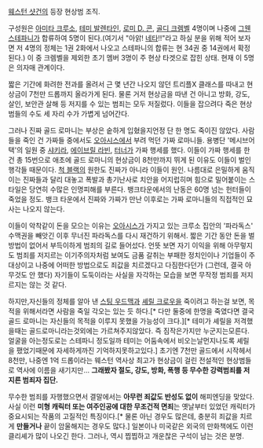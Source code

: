 [[웨스턴 샷건]]의 등장 현상범 조직.

구성원은 [[아미타 크루소]], [[테미 발렌타인]], [[로미 D. 콘]], [[골디 크렘벨]] 4명이며 나중에 [[그웬 스테파니]]가 합류하여 5명이 된다.(여기서 "아앍! [[네타]]!!"라고 하실 분을 위해 적어 보자면 저 4명의 정체는 1권 2화에서 나오고 스테파니의 합류는 현 34권 중 14권에서 확정된다.) 이 중 크렘벨을 제외한 초기 멤버 3명이 주 현상 타겟으로 잡힌 상태. 현재 이 5명은 의자매 관계이다.

짧은 기간에 화려한 전과를 올려서 근 몇 년간 나오지 않던 트리플X 클래스를 따내고 현상금이 7천만 드롭까지 올라가게 된다. 물론 거저 현상금을 따낸 건 아니고 방화, 강도, 살인, 보안관 살해 등 저지를 수 있는 범죄는 모두 저질렀다. 이들을 잡으려다 죽은 현상범들의 수도 세 자리 수가 가볍게 넘어간다. 

그러나 진짜 골드 로마니는 부상은 숱하게 입혔을지언정 단 한 명도 죽이진 않았다. 사람들을 죽인 건 가짜들 중에서도 [[오아시스]]에서 부려 먹던 가짜 로마니들. 용병단 '메시브어택'의 일원 중 [[샤키라]], [[에이브릴 라빈]], [[터너]]가 가짜 행세를 했다. 이들이 가짜 행세를 한 건 총 15번으로 애초에 골드 로마니의 현상금이 8천만까지 뛰게 된 이유도 이들이 벌인 행각들 때문이다. [[척 블랙]]의 원한도 진짜가 아니라 이들이 원인. 나름대로 은밀하게 움직이는 진짜들과 달리 대놓고 폭발과 총기난사로 치안을 어지럽히며 힘으로 밀어붙이는 스타일은 당연히 수많은 인명피해를 부른다. 뱅크타운에서의 난동은 60명 넘는 헌터들이 죽었을 정도. 뱅크 타운에서 진짜와 가짜가 만난 이후로는 가짜 로마니들의 직접적인 묘사는 나오지 않는다.

이들이 악착같이 돈을 모으는 이유는 [[오아시스]]가 가지고 있는 크루소 집안의 '파라독스' 수맥권을 빼앗긴 이후 무너진 파라독스를 다시 재건하기 위해서. 짧은 기간 동안 돈을 벌 방법이 없어서 부득이하게 범죄의 길로 들어섰다. 언뜻 보면 자기 이익을 위해 아무렇지도 범죄를 저지르는 이기주의자처럼 보여도 금품 갈취는 부패한 정치인이나 기업들이 주 대상이고 나중에 어떠한 방법으로도 죄값을 치르겠다고 다짐한다던가 (그런데, 결국 아무것도 안 했다) 자기들이 도둑이라는 사실을 자각하는 모습을 보면 무작정 범죄를 저지르지는 않는 것 같다.

하지만,자신들의 정체를 알아 낸 [[스팅 우드맥]]과 [[셰릴 크로우]]을 죽이려고 하는걸 보면, 목적을 위해서라면 사람을 죽일 각오는 있는 듯 하다.[* 다만 둘중에 한명을 죽였다면 결국 골드 로마니는 자신들의 목적을 이루지 못했을 가능성이 크다.][* 테미가 셰릴을 저격했을때는 골드로마니라는것외에는 가르쳐주지않았다. 즉 짐작은가지만 누군지는모른다. 얼굴을 아는정도로는 스테파니 정도일까 테미는 어둠속에서 비오는날먼지나도록 셰릴을 팼었기때문에 자세하게까진 기억하지못하고있다.] 초기엔 7천만 골드에서 시작헤서 8천만, 나중엔 1억 드롭이라는 웨스턴 역사상 최고가 현상금이 걸린 전설적인 현상범들로 역사에 이름을 새기지만… '''그래봤자 절도, 강도, 방화, 폭행 등 무수한 강력범죄를 저지른 범죄자 집단.''' 

무수한 범죄를 자행했으면서 결말에서는 '''아무런 죄값도 반성도 없이''' 해피엔딩을 맞았다. 사실 이런 '''미형 캐릭터 또는 여주인공에 대한 무조건적 면죄'''는 옛날부터 있었던 캐릭터가 중요시되는 작품의 고질적인 특징이다.[* 물론 아닌 경우도 많은데, 충분히 죄값을 치르게 '''만들거나''' 끝이 암울해지는 경우도 많다.] 일본이나 미국같은 외국의 만화책에도 이런 클리셰가 많이 나오긴 한다. 그러나, 역시 찝찝하고 개운찮은 구석이 남는 것은 분명.
